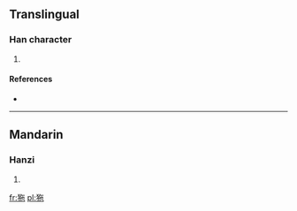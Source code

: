 ==Translingual==

===Han character===
{{Han char|rn=94|rad=犬|as=05|sn=8|four=|canj=大竹人心木 (KHOPD)}}

# {{defn|Han|sort=犬05}}

====References====
* {{Han ref|kx=0708.280|dkj=20332|dj=1121.110|hdz=21340.080|uh=72CF|ud=29391}}

----

==Mandarin==

===Hanzi===
{{cmn-hanzi|pin=[[tuó]] ([[tuo2]])|wg=t'o<sup>2</sup>}}

# {{defn|lang=cmn|sort=犬05}}

[[fr:狏]]
[[pl:狏]]